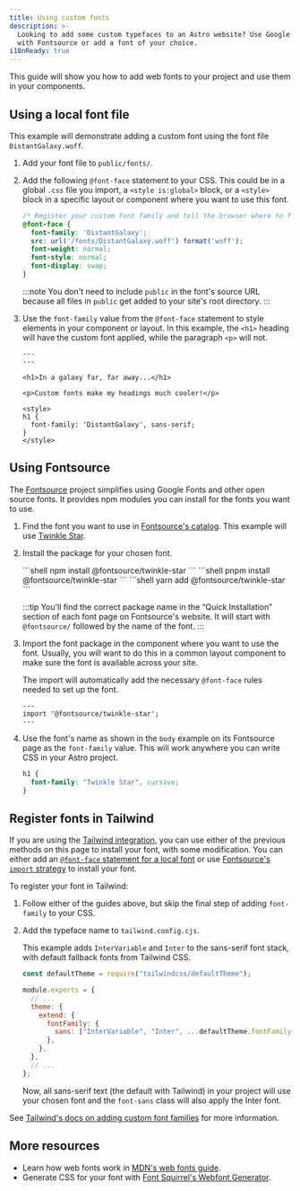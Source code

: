 ```yaml
---
title: Using custom fonts
description: >-
  Looking to add some custom typefaces to an Astro website? Use Google Fonts
  with Fontsource or add a font of your choice.
i18nReady: true
---
```



This guide will show you how to add web fonts to your project and use them in your components.

## Using a local font file

This example will demonstrate adding a custom font using the font file `DistantGalaxy.woff`.

1. Add your font file to `public/fonts/`.
1. Add the following `@font-face` statement to your CSS. This could be in a global `.css` file you import, a `<style is:global>` block, or a `<style>` block in a specific layout or component where you want to use this font.

    ```css
    /* Register your custom font family and tell the browser where to find it. */
    @font-face {
      font-family: 'DistantGalaxy';
      src: url('/fonts/DistantGalaxy.woff') format('woff');
      font-weight: normal;
      font-style: normal;
      font-display: swap;
    }
    ```

    :::note
    You don't need to include `public` in the font's source URL because all files in `public` get added to your site's root directory.
    :::

1. Use the `font-family` value from the `@font-face` statement to style elements in your component or layout. In this example, the `<h1>` heading will have the custom font applied, while the paragraph `<p>` will not.

    ```astro title="src/pages/example.astro" {9-11}
    ---
    ---

    <h1>In a galaxy far, far away...</h1>

    <p>Custom fonts make my headings much cooler!</p>

    <style>
    h1 {
      font-family: 'DistantGalaxy', sans-serif;
    }
    </style>
    ```

## Using Fontsource

The [Fontsource](https://fontsource.org/) project simplifies using Google Fonts and other open source fonts. It provides npm modules you can install for the fonts you want to use.

1. Find the font you want to use in [Fontsource's catalog](https://fontsource.org/fonts). This example will use [Twinkle Star](https://fontsource.org/fonts/twinkle-star).
1. Install the package for your chosen font.

    <PackageManagerTabs>
      <Fragment slot="npm">
      ```shell
      npm install @fontsource/twinkle-star
      ```
      </Fragment>
      <Fragment slot="pnpm">
      ```shell
      pnpm install @fontsource/twinkle-star
      ```
      </Fragment>
      <Fragment slot="yarn">
      ```shell
      yarn add @fontsource/twinkle-star
      ```
      </Fragment>
    </PackageManagerTabs>

    :::tip
    You'll find the correct package name in the “Quick Installation” section of each font page on Fontsource's website. It will start with `@fontsource/` followed by the name of the font.
    :::

1. Import the font package in the component where you want to use the font. Usually, you will want to do this in a common layout component to make sure the font is available across your site.

    The import will automatically add the necessary `@font-face` rules needed to set up the font.

    ```astro title="src/layouts/BaseLayout.astro"
    ---
    import '@fontsource/twinkle-star';
    ---
    ```

1. Use the font's name as shown in the `body` example on its Fontsource page as the `font-family` value. This will work anywhere you can write CSS in your Astro project.

    ```css
    h1 {
      font-family: "Twinkle Star", cursive;
    }
    ```

## Register fonts in Tailwind

If you are using the [Tailwind integration](/en/guides/integrations-guide/tailwind/), you can use either of the previous methods on this page to install your font, with some modification. You can either add an [`@font-face` statement for a local font](#using-a-local-font-file) or use [Fontsource's `import` strategy](#using-fontsource) to install your font.

To register your font in Tailwind:

1. Follow either of the guides above, but skip the final step of adding `font-family` to your CSS.
1. Add the typeface name to `tailwind.config.cjs`.

    This example adds `InterVariable` and `Inter` to the sans-serif font stack, with default fallback fonts from Tailwind CSS.

    ```js title="tailwind.config.cjs" ins={1,7-9}
    const defaultTheme = require("tailwindcss/defaultTheme");

    module.exports = {
      // ...
      theme: {
        extend: {
          fontFamily: {
            sans: ["InterVariable", "Inter", ...defaultTheme.fontFamily.sans],
          },
        },
      },
      // ...
    };
    ```

    Now, all sans-serif text (the default with Tailwind) in your project will use your chosen font and the `font-sans` class will also apply the Inter font.

See [Tailwind's docs on adding custom font families](https://tailwindcss.com/docs/font-family#using-custom-values) for more information.

## More resources

- Learn how web fonts work in [MDN's web fonts guide](https://developer.mozilla.org/en-US/docs/Learn/CSS/Styling_text/Web_fonts).
- Generate CSS for your font with [Font Squirrel's Webfont Generator](https://www.fontsquirrel.com/tools/webfont-generator).
